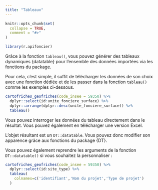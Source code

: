```yaml
---
title: "Tableaux"
---
```


```r
knitr::opts_chunk$set(
  collapse = TRUE,
  comment = "#>"
)
```

```r
library(r.apifoncier)
```

Grâce à la fonction `tableau()`, vous pouvez générer des tableaux dynamiques {datatable} pour l'ensemble des données importées via les fonctions du package.

Pour cela, c'est simple, il suffit de télécharger les données de son choix avec une fonction dédiée et de les passer dans la fonction `tableau()` comme les exemples ci-dessous.

```r
cartofriches_geofriches(code_insee = 59350) %>%
  dplyr::select(id:unite_fonciere_surface) %>%
  dplyr::arrange(dplyr::desc(unite_fonciere_surface)) %>%
  tableau()
```


Vous pouvez interroger les données du tableau directement dans le résultat. Vous pouvez également en télécharger une version Excel.

L'objet résultant est un `DT::datatable`. Vous pouvez donc modifier son apparence grâce aux fonctions du package {DT}.

Vous pouvez également reprendre les arguments de la fonction `DT::datatable()` si vous souhaitez la personnaliser :

```r
cartofriches_geofriches(code_insee = 59350) %>%
  dplyr::select(id:site_type) %>%
  tableau(
    colnames=c('identifiant','Nom du projet','Type de projet')
  )
```

